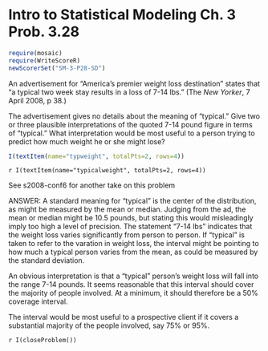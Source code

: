Intro to Statistical Modeling Ch. 3 Prob. 3.28
========================================================
```{r include=FALSE}
require(mosaic)
require(WriteScoreR)
newScorerSet("SM-3-P28-SD")
```

An advertisement for "America's premier weight loss destination"
states that "a typical two week stay results in a loss of 7-14 lbs."
(The *New Yorker*, 7 April 2008, p 38.)  

The advertisement gives no details about the meaning of "typical."
Give two or three plausible interpretations of the quoted 7-14 pound
figure in terms of "typical."  What interpretation would be most
useful to a person trying to predict how much weight he or she might
lose?

```{r include=FALSE, eval=FALSE}
I(textItem(name="typweight", totalPts=2, rows=4))
```

`r I(textItem(name="typicalweight", totalPts=2, rows=4))`

<aside>
See s2008-conf6 for another take on this problem
</aside>

<aside>
ANSWER:
A standard meaning for "typical" is the center of the distribution,
as might be measured by the mean or median.  Judging from the ad, the
mean or median might be 10.5 pounds, but stating this would
misleadingly imply too high a level of precision.  The statement
"7-14 lbs" indicates that the weight loss varies significantly from person to person.  If "typical" is taken to refer to the varation in weight loss, the interval might be pointing to how much a typical person varies from the mean, as could be measured by the standard deviation.  

An obvious interpretation is that a "typical" person's weight
loss will fall into the range 7-14 pounds.  It seems reasonable that
this interval should cover the majority of people involved.  At a
minimum, it should therefore be a 50% coverage interval.

The interval would be most useful to a prospective client if it covers
a substantial majority of the people involved, say 75% or 95%.
</aside>

`r I(closeProblem())`
